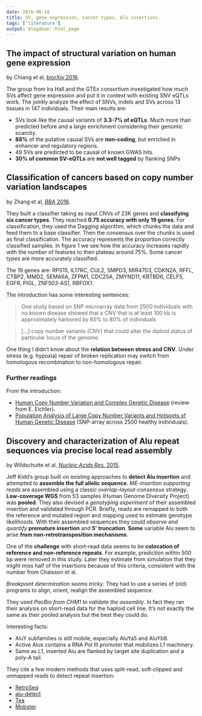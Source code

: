```yaml
---
date: 2016-06-18
title: SV, gene expression, cancer types, Alu insertions.
tags: ['literature']
output: blogdown::html_page
---
```


## The impact of structural variation on human gene expression

by Chiang et al, [biorXiv 2016](http://biorxiv.org/content/early/2016/06/09/055962?rss=1%2522).

The group from Ira Hall and the GTEx consortium investigated how much SVs affect gene expression and put it in context with existing SNV eQTLs work. 
The jointly analyze the effect of SNVs, indels and SVs across 13 tissues in 147 individuals. 
Their main results are:

+ SVs look like the causal variants of **3.3-7% of eQTLs**. Much more than predicted before and a large enrichment considering their genomic scarcity.
+ **88%** of the putative causal SVs are **non-coding**, but enriched in enhancer and regulatory regions.
+ 49 SVs are predicted to be causal of known GWAS hits.
+ **30% of common SV-eQTLs** are **not well tagged** by flanking SNPs

## Classification of cancers based on copy number variation landscapes

by Zhang et al, [*BBA* 2016](http://www.ncbi.nlm.nih.gov/pubmed/27266344?dopt=Abstract).

They built a classifier taking as input CNVs of 23K genes and **classifying six cancer types**. 
They reached **0.75 accuracy with only 19 genes**. 
For classification, they used the Dagging algorithm, which chunks the data and feed them to a base classifier. 
Then the consensus over the chunks is used as final classification. 
The accuracy represents the proportion correctly classified samples. 
In figure 1 we see how the accuracy increases rapidly with the number of features to then plateau around 75%. 
Some cancer types are more accurately classified.

The 19 genes are: RPS15, IL17RC, CUL2, SMPD3, MIR4703, CDKN2A, RFFL, CTBP2, MMD2, SEMA6A, ZFPM1, CDC25A, ZMYND11, KBTBD6, CELF5, EGFR, PIGL, ZNF503-AS1, RBFOX1.

The introduction has some interesting sentences:

> One study based on SNP microarray data from 2500 individuals with no known disease showed that a CNV that is at least 100 kb is approximately harbored by 65% to 80% of individuals

> [...] copy number variants (CNV) that could alter the diploid status of particular locus of the genome.

One thing I didn't know about the **relation between stress and CNV**. 
Under stress (e.g. hypoxia) repair of broken replication may switch from homologous recombination to non-homologous repair.

### Further readings

From the introduction:

+ [Human Copy Number Variation and Complex Genetic Disease](http://www.annualreviews.org.proxy3.library.mcgill.ca/doi/abs/10.1146/annurev-genet-102209-163544) (review from E. Eichler).
+ [Population Analysis of Large Copy Number Variants and Hotspots of Human Genetic Disease](http://www.ncbi.nlm.nih.gov/pubmed/19166990) (SNP-array across 2500 healthy individuals).

## Discovery and characterization of Alu repeat sequences via precise local read assembly

by Wildschutte et al, [*Nucleic Acids Res.* 2015](http://www.ncbi.nlm.nih.gov/pubmed/26503250).

Jeff Kidd's group built on existing approaches to **detect Alu insertion** and attempted to **assemble the full allelic sequence**. 
*ME-insertion supporting reads* are assembled using a classic *overlap-layout-consensus* strategy. 
**Low-coverage WGS** from 53 samples (Human Genome Diversity Project) was **pooled**. 
They also devised a *genotyping experiment* of their assembled insertion and validated through PCR. 
Briefly, reads are remapped to both the reference and mutated region and mapping used to estimate genotype likelihoods. 
With their assembled sequences they could *observe and quantify* **premature insertion** and **5' truncation**. 
**Some** variable Alu seem to arise **from non-retrotransposition mechanisms**.

One of the **challenge** with short-read data seems to be **colocation of reference and non-reference repeats**. 
For example, prediction within 500 bp were removed in this study. 
Later they estimate from simulation that they might miss half of the insertions because of this criteria, consistent with the number from Chaisson et al.

*Breakpoint determination seems tricky*. 
They had to use a series of (old) programs to align, orient, realign the assembled sequence. 

They used *PacBio from CHM1 to validate the assembly*. 
In fact they ran their analysis on short-read data for the haploid cell line. 
It's not exactly the same as their pooled analysis but the best they could do.

Interesting facts:

+ AluY subfamilies is still mobile, especially AluYa5 and AluYb8.
+ Active Alus contains a RNA Pol III promoter that mobilizes L1 machinery.
+ Same as L1, inserted Alu are flanked by target site duplication and a poly-A tail.

They cite a few modern methods that uses split-read, soft-clipped and unmapped reads to detect repeat insertion: 

- [RetroSeq](http://www.ncbi.nlm.nih.gov/pubmed/23233656)
- [alu-detect](http://www.ncbi.nlm.nih.gov/pubmed/23921633)
- [Tea](http://www.ncbi.nlm.nih.gov/pubmed/22745252)
- [Mobster](http://www.ncbi.nlm.nih.gov/pubmed/25348035).
